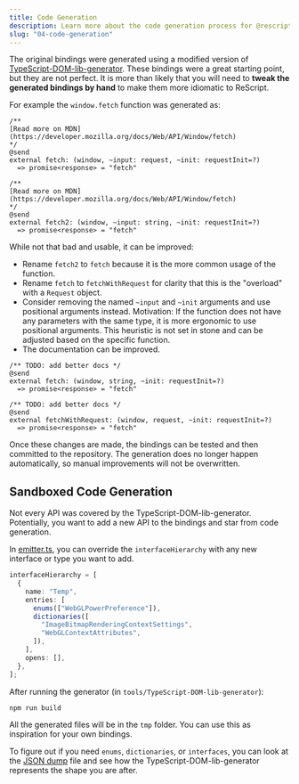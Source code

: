 ```yaml
---
title: Code Generation
description: Learn more about the code generation process for @rescript/webapi.
slug: "04-code-generation"
---
```


The original bindings were generated using a modified version of [TypeScript-DOM-lib-generator](https://github.com/microsoft/TypeScript-DOM-lib-generator).
These bindings were a great starting point, but they are not perfect.
It is more than likely that you will need to **tweak the generated bindings by hand** to make them more idiomatic to ReScript.

For example the `window.fetch` function was generated as:

```ReScript
/**
[Read more on MDN](https://developer.mozilla.org/docs/Web/API/Window/fetch)
*/
@send
external fetch: (window, ~input: request, ~init: requestInit=?)
  => promise<response> = "fetch"

/**
[Read more on MDN](https://developer.mozilla.org/docs/Web/API/Window/fetch)
*/
@send
external fetch2: (window, ~input: string, ~init: requestInit=?)
  => promise<response> = "fetch"
```

While not that bad and usable, it can be improved:

- Rename `fetch2` to `fetch` because it is the more common usage of the function.
- Rename `fetch` to `fetchWithRequest` for clarity that this is the "overload" with a `Request` object.
- Consider removing the named `~input` and `~init` arguments and use positional arguments instead.
  Motivation: If the function does not have any parameters with the same type, it is more ergonomic to use positional arguments.
  This heuristic is not set in stone and can be adjusted based on the specific function.
- The documentation can be improved.

```ReScript
/** TODO: add better docs */
@send
external fetch: (window, string, ~init: requestInit=?)
  => promise<response> = "fetch"

/** TODO: add better docs */
@send
external fetchWithRequest: (window, request, ~init: requestInit=?)
  => promise<response> = "fetch"
```

Once these changes are made, the bindings can be tested and then committed to the repository.
The generation does no longer happen automatically, so manual improvements will not be overwritten.

## Sandboxed Code Generation

Not every API was covered by the TypeScript-DOM-lib-generator.  
Potentially, you want to add a new API to the bindings and star from code generation.

In [emitter.ts](https://github.com/rescript-lang/experimental-rescript-webapi/blob/main/tools/TypeScript-DOM-lib-generator/src/build/emitter.ts),
you can override the `interfaceHierarchy` with any new interface or type you want to add.

```typescript
interfaceHierarchy = [
  {
    name: "Temp",
    entries: [
      enums(["WebGLPowerPreference"]),
      dictionaries([
        "ImageBitmapRenderingContextSettings",
        "WebGLContextAttributes",
      ]),
    ],
    opens: [],
  },
];
```

After running the generator (in `tools/TypeScript-DOM-lib-generator`):

```shell
npm run build
```

All the generated files will be in the `tmp` folder. You can use this as inspiration for your own bindings.

To figure out if you need `enums`, `dictionaries`, or `interfaces`, you can look at the [JSON dump](https://github.com/rescript-lang/experimental-rescript-webapi/blob/main/tools/TypeScript-DOM-lib-generator/dom-dump.json) file
and see how the TypeScript-DOM-lib-generator represents the shape you are after.
